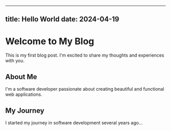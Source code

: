 
---
title: Hello World
date: 2024-04-19
---

# Welcome to My Blog

This is my first blog post. I'm excited to share my thoughts and experiences with you.

## About Me

I'm a software developer passionate about creating beautiful and functional web applications.

## My Journey

I started my journey in software development several years ago...
